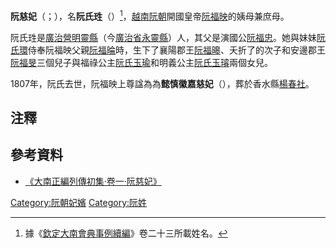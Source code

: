 '''阮慈妃'''（{{vie|v='''Nguyễn Từ Phi'''|hn=阮慈妃}}；{{bd|？||1807年||catIdx=Y阮}}），名'''阮氏珄'''（{{vie|v='''Nguyễn Thị Sinh'''|hn=阮氏珄}}）<ref>據《[[欽定大南會典事例續編|欽定大南會典事例續編]]》卷二十三所載姓名。</ref>，[[越南|越南]][[阮朝|阮朝]]開國皇帝[[阮福映|阮福映]]的姨母兼庶母。

阮氏珄是[[廣治營|廣治營]][[明靈縣|明靈縣]]（今[[廣治省|廣治省]][[永靈縣|永靈縣]]）人，其父是演國公[[阮福忠|阮福忠]]。她與妹妹[[阮氏環_(阮興祖)|阮氏環]]侍奉阮福映父親[[阮福㫻|阮福㫻]]時，生下了襄陽郡王[[阮福暤|阮福暤]]、夭折了的次子和安邊郡王[[阮福旻|阮福旻]]三個兒子與福祿公主[[阮氏玉瑜|阮氏玉瑜]]和明義公主[[阮氏玉璿|阮氏玉璿]]兩個女兒。

1807年，阮氏去世，阮福映上尊諡為為'''懿慎徽嘉慈妃'''（{{vie|v=Ý Thân Huy Gia Từ Phi|hn=懿慎徽嘉慈妃}}），葬於香水縣[[楊春社|楊春社]]。

==注釋==
{{reflist}}

==參考資料==
*[http://lib.nomfoundation.org/collection/1/volume/155/page/28 《大南正編列傳初集·卷一·阮慈妃》] {{Wayback|url=http://lib.nomfoundation.org/collection/1/volume/155/page/28 |date=20140304062020 }}

[[Category:阮朝妃嬪|Category:阮朝妃嬪]]
[[Category:阮姓|Category:阮姓]]